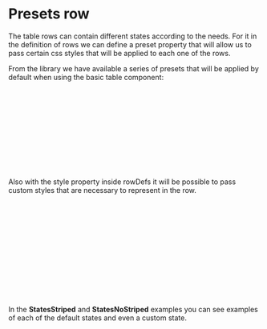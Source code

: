 

<Meta of={Stories} />

# Presets row

<Canvas of={Stories.States} />

The table rows can contain different states according to the needs. For it in the definition of rows we can define a preset property that will allow us to pass certain css styles that will be applied to each one of the rows.

From the library we have available a series of presets that will be applied by default when using the basic table component:
```ts 
type TPresetRow =
  | 'created'
  | 'deleted'
  | 'disabled'
  | 'draggable'
  | 'expanded'
  | 'highlighted'
  | 'isAfterRow'
  | 'isDragging'
  | 'modified'
  | 'selected';
```
Also with the style property inside rowDefs it will be possible to pass custom styles that are necessary to represent in the row.

```js
{
  style?:
    | CSSProp
    | (({
        theme,
        evenOddType,
        striped,
      }: {
        theme: DefaultTheme;
        evenOddType: 'even' | 'odd';
        striped: boolean;
      }) => CSSProp);
}
```
In the **StatesStriped** and **StatesNoStriped** examples you can see examples of each of the default states and even a custom state.
